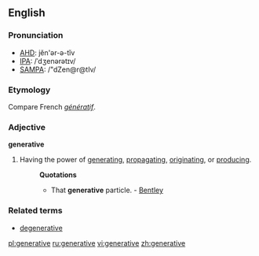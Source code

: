 ==English==
===Pronunciation===
*[[w:AHD|AHD]]: jĕn'ər-ə-tĭv
*[[w:IPA|IPA]]: /ˈdʒenərətɪv/
*[[w:SAMPA|SAMPA]]: /"dZen@r@tIv/

===Etymology===
Compare French ''[[génératif]]''.

===Adjective===
'''generative'''

#Having the power of [[generating]], [[propagating]], [[originating]], or [[producing]].
#:'''Quotations'''
#:*That '''generative''' particle. - [[Bentley]]

===Related terms===
*[[degenerative]]

[[pl:generative]]
[[ru:generative]]
[[vi:generative]]
[[zh:generative]]